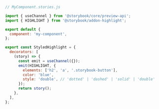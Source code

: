 ```js
// MyComponent.stories.js

import { useChannel } from '@storybook/core/preview-api';
import { HIGHLIGHT } from '@storybook/addon-highlight';

export default {
  component: 'my-component',
};

export const StyledHighlight = {
  decorators: [
    (story) => {
      const emit = useChannel({});
      emit(HIGHLIGHT, {
        elements: ['h2', 'a', '.storybook-button'],
        color: 'blue',
        style: 'double', // 'dotted' | 'dashed' | 'solid' | 'double'
      });
      return story();
    },
  ],
};
```
